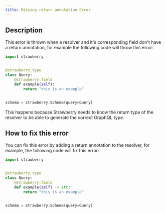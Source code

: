 ```yaml
---
title: Missing return annotation Error
---
```

## Description

This error is thrown when a resolver and it's corresponding field don't have a
return annotation, for example the following code will throw this error:

```python
import strawberry


@strawberry.type
class Query:
    @strawberry.field
    def example(self):
        return "this is an example"


schema = strawberry.Schema(query=Query)
```

This happens because Strawberry needs to know the return type of the resolver to
be able to generate the correct GraphQL type.

## How to fix this error

You can fix this error by adding a return annotation to the resolver, for
example, the following code will fix this error:

```python
import strawberry


@strawberry.type
class Query:
    @strawberry.field
    def example(self) -> str:
        return "this is an example"


schema = strawberry.Schema(query=Query)
```
